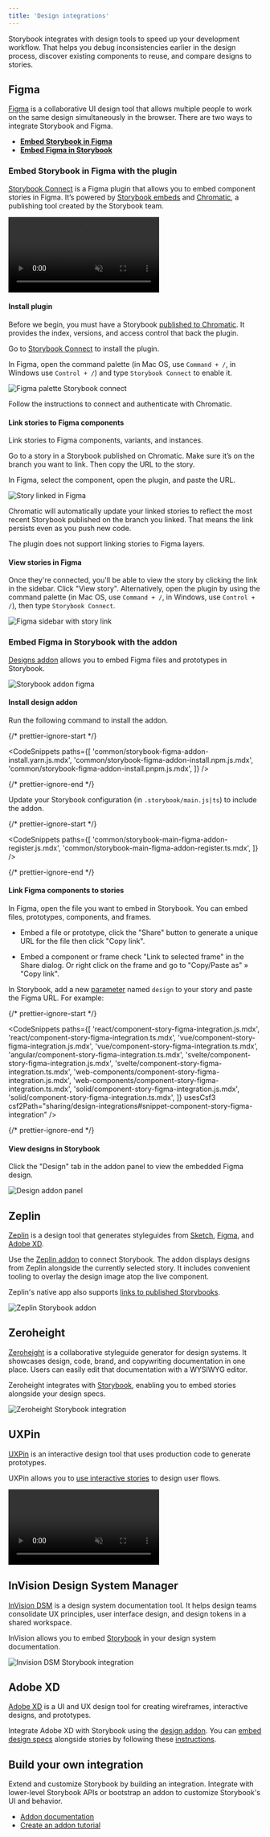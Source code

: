 ```yaml
---
title: 'Design integrations'
---
```


Storybook integrates with design tools to speed up your development workflow. That helps you debug inconsistencies earlier in the design process, discover existing components to reuse, and compare designs to stories.

## Figma

[Figma](https://www.figma.com/) is a collaborative UI design tool that allows multiple people to work on the same design simultaneously in the browser. There are two ways to integrate Storybook and Figma.

- [**Embed Storybook in Figma**](#embed-storybook-in-figma-with-the-plugin)
- [**Embed Figma in Storybook**](#embed-figma-in-storybook-with-the-addon)

### Embed Storybook in Figma with the plugin

[Storybook Connect](https://www.figma.com/community/plugin/1056265616080331589/Storybook-Connect) is a Figma plugin that allows you to embed component stories in Figma. It’s powered by [Storybook embeds](./embed.md) and [Chromatic](https://www.chromatic.com/?utm_source=storybook_website&utm_medium=link&utm_campaign=storybook), a publishing tool created by the Storybook team.

<video autoPlay muted playsInline loop>
  <source src="figma-plugin-open-story.mp4" type="video/mp4" />
</video>

#### Install plugin

Before we begin, you must have a Storybook [published to Chromatic](./publish-storybook.md#publish-storybook-with-chromatic). It provides the index, versions, and access control that back the plugin.

Go to [Storybook Connect](https://www.figma.com/community/plugin/1056265616080331589/Storybook-Connect) to install the plugin.

In Figma, open the command palette (in Mac OS, use `Command + /`, in Windows use `Control + /`) and type `Storybook Connect` to enable it.

![Figma palette Storybook connect](./figma-plugin-open-in-figma.png)

Follow the instructions to connect and authenticate with Chromatic.

#### Link stories to Figma components

Link stories to Figma components, variants, and instances.

Go to a story in a Storybook published on Chromatic. Make sure it’s on the branch you want to link. Then copy the URL to the story.

In Figma, select the component, open the plugin, and paste the URL.

![Story linked in Figma](./figma-plugin-paste-url.png)

Chromatic will automatically update your linked stories to reflect the most recent Storybook published on the branch you linked. That means the link persists even as you push new code.

<Callout variant="info" icon="💡">

The plugin does not support linking stories to Figma layers.

</Callout>

#### View stories in Figma

Once they're connected, you'll be able to view the story by clicking the link in the sidebar. Click "View story". Alternatively, open the plugin by using the command palette (in Mac OS, use `Command + /`, in Windows, use `Control + /`), then type `Storybook Connect`.

![Figma sidebar with story link](./figma-plugin-sidebar.png)

### Embed Figma in Storybook with the addon

[Designs addon](https://storybook.js.org/addons/@storybook/addon-designs) allows you to embed Figma files and prototypes in Storybook.

![Storybook addon figma](./storybook-figma-addon.png)

#### Install design addon

Run the following command to install the addon.

{/* prettier-ignore-start */}

<CodeSnippets
  paths={[
    'common/storybook-figma-addon-install.yarn.js.mdx',
    'common/storybook-figma-addon-install.npm.js.mdx',
    'common/storybook-figma-addon-install.pnpm.js.mdx',
  ]}
/>

{/* prettier-ignore-end */}

Update your Storybook configuration (in `.storybook/main.js|ts`) to include the addon.

{/* prettier-ignore-start */}

<CodeSnippets
  paths={[
    'common/storybook-main-figma-addon-register.js.mdx',
    'common/storybook-main-figma-addon-register.ts.mdx',
  ]}
/>

{/* prettier-ignore-end */}

#### Link Figma components to stories

In Figma, open the file you want to embed in Storybook. You can embed files, prototypes, components, and frames.

- Embed a file or prototype, click the "Share" button to generate a unique URL for the file then click "Copy link".

- Embed a component or frame check "Link to selected frame" in the Share dialog. Or right click on the frame and go to "Copy/Paste as" » "Copy link".

In Storybook, add a new [parameter](../writing-stories/parameters.md) named `design` to your story and paste the Figma URL. For example:

{/* prettier-ignore-start */}

<CodeSnippets
  paths={[
    'react/component-story-figma-integration.js.mdx',
    'react/component-story-figma-integration.ts.mdx',
    'vue/component-story-figma-integration.js.mdx',
    'vue/component-story-figma-integration.ts.mdx',
    'angular/component-story-figma-integration.ts.mdx',
    'svelte/component-story-figma-integration.js.mdx',
    'svelte/component-story-figma-integration.ts.mdx',
    'web-components/component-story-figma-integration.js.mdx',
    'web-components/component-story-figma-integration.ts.mdx',
    'solid/component-story-figma-integration.js.mdx',
    'solid/component-story-figma-integration.ts.mdx',
  ]}
  usesCsf3
  csf2Path="sharing/design-integrations#snippet-component-story-figma-integration"
/>

{/* prettier-ignore-end */}

#### View designs in Storybook

Click the "Design" tab in the addon panel to view the embedded Figma design.

![Design addon panel](./design-addon-panel.png)

## Zeplin

[Zeplin](https://zeplin.io/) is a design tool that generates styleguides from [Sketch](https://www.sketch.com/), [Figma](https://www.figma.com/), and [Adobe XD](https://www.adobe.com/products/xd.html).

Use the [Zeplin addon](https://storybook.js.org/addons/storybook-zeplin) to connect Storybook. The addon displays designs from Zeplin alongside the currently selected story. It includes convenient tooling to overlay the design image atop the live component.

Zeplin's native app also supports [links to published Storybooks](https://support.zeplin.io/en/articles/5674596-connecting-your-storybook-instance-with-zeplin).

![Zeplin Storybook addon](./storybook-zeplin-addon.png)

## Zeroheight

[Zeroheight](https://zeroheight.com/) is a collaborative styleguide generator for design systems. It showcases design, code, brand, and copywriting documentation in one place. Users can easily edit that documentation with a WYSIWYG editor.

Zeroheight integrates with [Storybook](https://zeroheight.com/3xlwst8/p/507ba7-storybook), enabling you to embed stories alongside your design specs.

![Zeroheight Storybook integration](./storybook-zeroheight.gif)

## UXPin

[UXPin](https://www.uxpin.com/) is an interactive design tool that uses production code to generate prototypes.

UXPin allows you to [use interactive stories](https://www.uxpin.com/docs/merge/storybook-integration/) to design user flows.

<video autoPlay muted playsInline loop>
  <source
    src="storybook-uxpin.mp4"
    type="video/mp4"
  />
</video>

## InVision Design System Manager

[InVision DSM](https://www.invisionapp.com/design-system-manager) is a design system documentation tool. It helps design teams consolidate UX principles, user interface design, and design tokens in a shared workspace.

InVision allows you to embed [Storybook](https://support.invisionapp.com/hc/en-us/articles/360028388192-Publishing-Storybook-to-DSM) in your design system documentation.

![Invision DSM Storybook integration](./storybook-invision-dsm.gif)

## Adobe XD

[Adobe XD](https://www.adobe.com/products/xd.html) is a UI and UX design tool for creating wireframes, interactive designs, and prototypes.

Integrate Adobe XD with Storybook using the [design addon](https://storybook.js.org/addons/storybook-addon-designs/). You can [embed design specs](https://helpx.adobe.com/xd/help/publish-design-specs.html) alongside stories by following these [instructions](https://pocka.github.io/storybook-addon-designs/?path=/story/docs-iframe-readme--page).

## Build your own integration

Extend and customize Storybook by building an integration. Integrate with lower-level Storybook APIs or bootstrap an addon to customize Storybook's UI and behavior.

- [Addon documentation](../addons/index.md)
- [Create an addon tutorial](https://storybook.js.org/tutorials/create-an-addon/)
